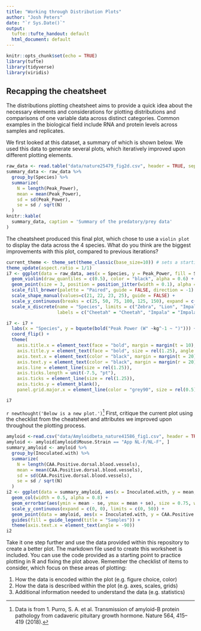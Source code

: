 ```yaml
---
title: "Working through Distribution Plots"
author: "Josh Peters"
date: "`r Sys.Date()`"
output:
  tufte::tufte_handout: default
  html_document: default
---
```


```r
knitr::opts_chunk$set(echo = TRUE)
library(tufte)
library(tidyverse)
library(viridis)
```

## Recapping the cheatsheet

The distributions plotting cheatsheet aims to provide a quick idea about the necessary elements and considerations for plotting distributions and comparisons of one variable data across distinct categories. Common examples in the biological field include RNA and protein levels across samples and replicates.

We first looked at this dataset, a summary of which is shown below. We used this data to generate several plots, which iteratively improved upon different plotting elements.

```r
raw_data <- read.table("data/nature25479_fig2d.csv", header = TRUE, sep=",", stringsAsFactors = FALSE) 
summary_data <- raw_data %>%
  group_by(Species) %>% 
  summarize(
    N = length(Peak_Power),
    mean = mean(Peak_Power),
    sd = sd(Peak_Power),
    se = sd / sqrt(N)
  )
knitr::kable(
  summary_data, caption = 'Summary of the predatory/prey data'
)
```

The cheatsheet produced this final plot, which chose to use a `violin plot` to display the data across the 4 species. What do you think are the biggest improvements with this plot, compared to previous iterations?

```r
current_theme <- theme_set(theme_classic(base_size=10)) # sets a starting theme for plotting
theme_update(aspect.ratio = 1/1)
i7 <- ggplot(data = raw_data, aes(x = Species, y = Peak_Power, fill = Species, shape = Species)) + 
  geom_violin(draw_quantiles = c(0.5), color = "black", alpha = 0.6) + 
  geom_point(size = 3, position = position_jitter(width = 0.1), alpha = 0.75) +
  scale_fill_brewer(palette = "Paired", guide = FALSE, direction = -1) +
  scale_shape_manual(values=c(21, 22, 23, 25), guide = FALSE) +
  scale_y_continuous(breaks = c(25, 50, 75, 100, 125, 150), expand = c(0, 0), limits = c(0, 190)) + 
  scale_x_discrete(name = "Species", limits = c("Zebra", "Lion", "Impala", "Cheetah"), 
                   labels = c("Cheetah" = "Cheetah", "Impala" = "Impala", "Lion" = "Lion", "Zebra" = "Zebra"))

i7 <- i7 + 
  labs(x = "Species", y = bquote(bold("Peak Power (W" ~kg^-1 ~ ")"))) + 
  coord_flip() + 
  theme(
    axis.title.x = element_text(face = "bold", margin = margin(t = 10), size = rel(1.25)),
    axis.title.y = element_text(face = "bold", size = rel(1.25), angle = 0, vjust = 0.5),
    axis.text.x = element_text(color = "black", margin = margin(t = 20), size = rel(1.25)),
    axis.text.y = element_text(color = "black", margin = margin(r = 20), size = rel(1.25)),
    axis.line = element_line(size = rel(1.25)),
    axis.ticks.length = unit(-7.5, "pt"),
    axis.ticks = element_line(size = rel(1.25)),
    axis.ticks.y = element_blank(),
    panel.grid.major.x = element_line(color = "grey90", size = rel(0.5)))

i7
```

`r newthought('Below is a new plot.')`^[Data is from 1. Purro, S. A. et al. Transmission of amyloid-B protein pathology from cadaveric pituitary growth hormone. Nature 564, 415–419 (2018).] First, critique the current plot using the checklist from the cheatsheet and attributes we improved upon throughout the plotting process.

```r
amyloid <-read.csv("data/Amyloidbeta_nature41586_fig1.csv", header = TRUE, sep=",", stringsAsFactors = FALSE)
amyloid <- amyloid[amyloid$Mouse.Strain == "App NL-F/NL-F", ]
summary_amyloid <- amyloid %>%
  group_by(Inoculated.with) %>%
  summarize( 
    N = length(CAA.Positive.dorsal.blood.vessels),
    mean = mean(CAA.Positive.dorsal.blood.vessels),
    sd = sd(CAA.Positive.dorsal.blood.vessels),
    se = sd / sqrt(N)
  )
i2 <- ggplot(data = summary_amyloid, aes(x = Inoculated.with, y = mean, fill = Inoculated.with)) + 
  geom_col(width = 0.5, alpha = 0.8) + 
  geom_errorbar(aes(ymin = mean - se, ymax = mean + se), size = 0.75, width = 0.1, position = position_dodge()) +
  scale_y_continuous(expand = c(0, 0), limits = c(0, 50)) +
  geom_point(data = amyloid, aes(x = Inoculated.with, y = CAA.Positive.dorsal.blood.vessels), size = 3, position = position_jitter(width = 0.1)) + labs(x = "Samples", y = "CAA Count") +
  guides(fill = guide_legend(title = "Samples")) +
  theme(axis.text.x = element_text(angle = -90))
i2

```

Take it one step further and use the data provided within this repository to create a better plot. The markdown file used to create this worksheet is included. You can use the code provided as a starting point to practice plotting in R and fixing the plot above. Remember the checklist of items to consider, which focus on these areas of plotting:

1. How the data is encoded within the plot (e.g. figure choice, color)  
1. How the data is described within the plot (e.g. axes, scales, grids)  
1. Additional information needed to understand the data (e.g. statistics)   
